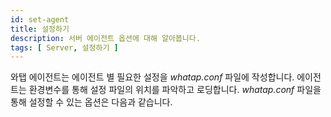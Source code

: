 ```yaml
---
id: set-agent
title: 설정하기
description: 서버 에이전트 옵션에 대해 알아봅니다.
tags: [ Server, 설정하기 ]
---
```


와탭 에이전트는 에이전트 별 필요한 설정을 *whatap.conf* 파일에 작성합니다. 에이전트는 환경변수를 통해 설정 파일의 위치를 파악하고 로딩합니다. *whatap.conf* 파일을 통해 설정할 수 있는 옵션은 다음과 같습니다.

<!-- 
와탭 에이전트는 에이전트 별 필요한 설정을 *whatap.conf* 파일에 작성합니다. 에이전트는 환경변수를 통해 설정 파일의 위치를 파악하고 로딩합니다. 사용자의 편의를 위해 ***서버 설정*** 메뉴에서도 에이전트 설정 기능을 제공합니다. *whatap.conf* 파일 및 ***서버 설정*** 메뉴를 통해 설정할 수 있는 옵션은 다음과 같습니다.

## 서비스 화면에서 에이전트 설정하기

홈 화면 > 프로젝트 선택 > ***서버 설정*** > ***서버 설정***

모니터링 대상 서버에 위치한 *whatap.conf* 파일을 직접 수정하지 않고 [와탭 모니터링 서비스](https://service.whatap.io)에서 에이전트 설정 옵션을 추가하거나 수정, 삭제할 수 있습니다.

:::note

* 이 기능은 **수정** 권한을 가진 멤버만 이용할 수 있습니다. **수정** 권한이 없는 멤버는 설정 내용을 조회만 할 수 있습니다.

* 옵션 값으로 설정할 수 있는 형식은 다음과 같습니다.

  * Boolean 형식의 값은 `true` 또는 `false`를 선택하세요.
  * 숫자 형식의 값은 숫자만 입력할 수 있습니다.
  * 텍스트(String) 형식의 값을 입력 또는 수정할 경우 옵션 셜명을 자세히 확인하세요.

* 수정할 수 없는 옵션은 선택할 수 없습니다. (예, `license`)

* 추가 또는 수정, 삭제한 옵션에 따라 에이전트를 재시작해야할 수 있습니다. 

* 애플리케이션 종류 및 에이전트의 버전에 따라 적용할 수 있는 옵션 키는 다를 수 있습니다.

:::

## 에이전트 설정 옵션 안내

다음 링크를 통해 설정할 수 있는 옵션에 대한 설명을 제공합니다.

-->


<DocCardList/>
